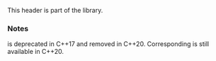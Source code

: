 {{cpp/header/title|ctgmath|tgmath.h|notes={{mark c++11}}{{mark until c++20}}|notes2={{mark c++11}}}}
{{cpp/header/navbar}}
{{cpp/header/c}}

This header is part of the {{lt|cpp/numeric}} library.

{{dsc begin}}
{{dsc h1 | Includes}}
{{dsc inc | cpp/header/dsc ccomplex | {{mark c++11}}}}
{{dsc inc | cpp/header/dsc cmath | {{mark c++11}}}}
{{dsc end}}

===Notes===
{{tt|&lt;ctgmath&gt;}} is deprecated in C++17 and removed in C++20. Corresponding {{tt|&lt;tgmath.h&gt;}} is still available in C++20.

{{langlinks|de|es|ja|ru|zh}}